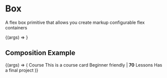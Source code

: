 
<Meta title="Layouts/Box" component={Box} argTypes={boxTypes} />

# Box

<StoryStatus status="volatile" />

A flex box primitive that allows you create markup configurable flex containers

<Canvas>
  <Story
    name="Box"
    args={{
      children: 'Hello world I am a box',
      padding: 16,
      bordered: true,
    }}
  >
    {(args) => <Box {...args} />}
  </Story>
</Canvas>

<Props story="Box" />

## Composition Example

<Canvas>
  <Story name="GridCard Example" args={{ bordered: true }}>
    {(args) => (
      <Grid bordered>
        <Grid
          padding={16}
          gap={8}
          ratio="max-content:max-content-max-content:1fr"
        >
          <Grid gap={8} direction="column">
            <Logo height={20} type="proAlt" />
            <Text fontSize="sm">Course</Text>
          </Grid>
          <Heading as="h3" fontSize="md" hideMargin>
            This is a course card
          </Heading>
          <Text fontSize="sm">
            Beginner friendly | <strong>70</strong> Lessons
          </Text>
        </Grid>
        <Flex alignContent="flex-end" justifyContent="flex-end">
          <Tag background="pink">Has a final project</Tag>
        </Flex>
      </Grid>
    )}
  </Story>
</Canvas>
